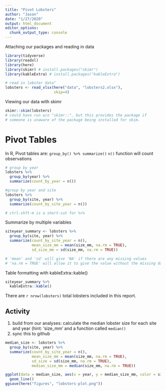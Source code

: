 ```yaml
---
title: "Pivot Lobsters"
author: "Jason"
date: "1/27/2020"
output: html_document
editor_options: 
  chunk_output_type: console
---
```


Attaching our packages and reading in data

```r
library(tidyverse)
library(readxl)
library(here)
library(skimr) # install.packages("skimr")
library(kableExtra) # install.packages("kableExtra")

# read in lobster data"
lobsters <- read_xlsx(here("data", "lobsters2.xlsx"),
                      skip=4)

```

Viewing our data with skimr

```r
skimr::skim(lobsters)
# could have run w/o "skimr::", but this provides the package if
# someone is unaware of the package being installed for skim.
```

# Pivot Tables
In R, Pivot tables are: `group_by() %>% summarize()`
`n()` function will count observations

```r
# group by year
lobsters %>%
  group_by(year) %>% 
  summarize(count_by_year = n())

#group by year and site
lobsters %>%
  group_by(site, year) %>% 
  summarize(count_by_site_year = n())

# ctrl-shft-m is a short-cut for %>%
```

Summarize by multiple variables

```r
siteyear_summary <- lobsters %>% 
  group_by(site, year) %>% 
  summarize(count_by_site_year = n(),
            mean_size_mm = mean(size_mm, na.rm = TRUE),
            sd_size_mm = sd(size_mm, na.rm = TRUE))

# 'mean' and 'sd' will give 'NA' if there are any missing values
# 'na.rm = TRUE' will allow it to give the value without the missing data
```

Table formatting with kableExtra::kable()

```r
siteyear_summary %>% 
  kableExtra::kable()
```

There are `r nrow(lobsters)` total lobsters included in this report.

## Activity
1. build from our analyses: calculate the median lobster size for each site and year (hint: 'size_mm' and a function called `median()`
2. sync this to github

```r
median_size <- lobsters %>% 
  group_by(site, year) %>% 
  summarize(count_by_site_year = n(),
            mean_size_mm = mean(size_mm, na.rm = TRUE),
            sd_size = sd(size_mm, na.rm = TRUE),
            median_size_mm = median(size_mm, na.rm = TRUE))

ggplot(data = median_size, aes(x = year, y = median_size_mm, color = site)) +
  geom_line()
ggsave(here("figures", "lobsters-plot.png"))
```

